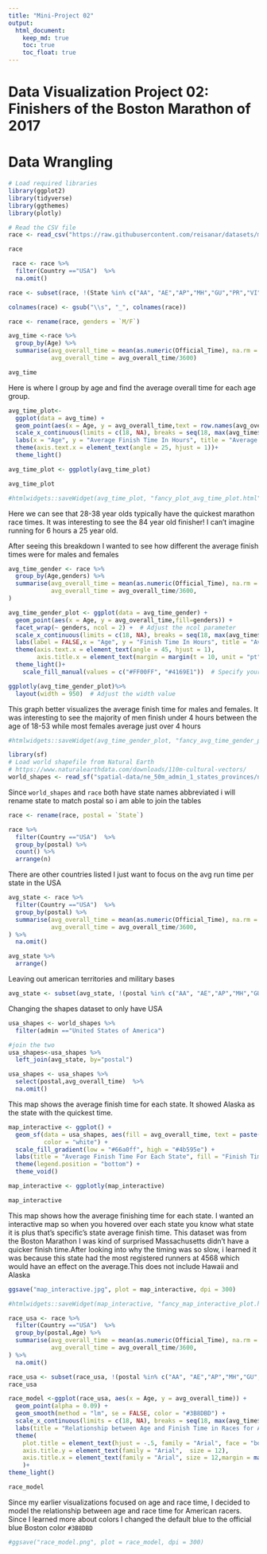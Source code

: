 ```yaml
---
title: "Mini-Project 02"
output: 
  html_document:
    keep_md: true
    toc: true
    toc_float: true
---
```


# Data Visualization Project 02: Finishers of the Boston Marathon of 2017

# Data Wrangling

```r
# Load required libraries
library(ggplot2)
library(tidyverse)
library(ggthemes)
library(plotly)
```

```r
# Read the CSV file
race <- read_csv("https://raw.githubusercontent.com/reisanar/datasets/master/marathon_results_2017.csv")
```

```r
race
```

```r
 race <- race %>% 
  filter(Country =="USA")  %>% 
  na.omit()
```

```r
race <- subset(race, !(State %in% c("AA", "AE","AP","MH","GU","PR","VI","DC")))
```

```r
colnames(race) <- gsub("\\s", "_", colnames(race))

```

```r
race <- rename(race, genders = `M/F`)
```

```r
avg_time <-race %>% 
  group_by(Age) %>% 
  summarise(avg_overall_time = mean(as.numeric(Official_Time), na.rm = TRUE),
            avg_overall_time = avg_overall_time/3600) 

avg_time

```

Here is where I group by age and find the average overall time for each age group.

```r
avg_time_plot<-
  ggplot(data = avg_time) +
  geom_point(aes(x = Age, y = avg_overall_time,text = row.names(avg_overall_time))) +
  scale_x_continuous(limits = c(18, NA), breaks = seq(18, max(avg_time$Age), by = 5)) +
  labs(x = "Age", y = "Average Finish Time In Hours", title = "Average Finish Time Per Age Group For Runners In USA")+  
  theme(axis.text.x = element_text(angle = 25, hjust = 1))+
  theme_light()

```

```r
avg_time_plot <- ggplotly(avg_time_plot)
```

```r
avg_time_plot

```

```r
#htmlwidgets::saveWidget(avg_time_plot, "fancy_plot_avg_time_plot.html")
```

Here we can see that 28-38 year olds typically have the quickest marathon race times. It was interesting to see the 84 year old finisher! I can't imagine running for 6 hours a 25 year old.

After seeing this breakdown I wanted to see how different the average finish times were for males and females

```r
avg_time_gender <- race %>% 
  group_by(Age,genders) %>% 
  summarise(avg_overall_time = mean(as.numeric(Official_Time), na.rm = TRUE),
            avg_overall_time = avg_overall_time/3600,
)
```

```r

avg_time_gender_plot <- ggplot(data = avg_time_gender) +
  geom_point(aes(x = Age, y = avg_overall_time,fill=genders)) +
  facet_wrap(~ genders, ncol = 2) +  # Adjust the ncol parameter
  scale_x_continuous(limits = c(18, NA), breaks = seq(18, max(avg_time$Age), by = 5)) +
  labs(label = FALSE,x = "Age", y = "Finish Time In Hours", title = "Average Finish Time For Female and Male Runners In USA") +
  theme(axis.text.x = element_text(angle = 45, hjust = 1), 
        axis.title.x = element_text(margin = margin(t = 10, unit = "pt")),legend.position = "none")+
  theme_light()+
    scale_fill_manual(values = c("#FF00FF", "#4169E1"))  # Specify your desired fill colors

```

```r
ggplotly(avg_time_gender_plot)%>%
  layout(width = 950)  # Adjust the width value

```

This graph better visualizes the average finish time for males and females. It was interesting to see the majority of men finish under 4 hours between the age of 18-53 while most females average just over 4 hours

```r
#htmlwidgets::saveWidget(avg_time_gender_plot, "fancy_avg_time_gender_plot.html")
```

```r

library(sf)
# Load world shapefile from Natural Earth
# https://www.naturalearthdata.com/downloads/110m-cultural-vectors/
world_shapes <- read_sf("spatial-data/ne_50m_admin_1_states_provinces/ne_50m_admin_1_states_provinces.shp")

```

Since `world_shapes` and `race` both have state names abbreviated i will rename state to match postal so i am able to join the tables

```r
race <- rename(race, postal = `State`)

```

```r
race %>% 
  filter(Country =="USA")  %>% 
  group_by(postal) %>% 
  count() %>% 
  arrange(n)
```

There are other countries listed I just want to focus on the avg run time per state in the USA

```r
avg_state <- race %>% 
  filter(Country =="USA")  %>% 
  group_by(postal) %>% 
  summarise(avg_overall_time = mean(as.numeric(Official_Time), na.rm = TRUE),
            avg_overall_time = avg_overall_time/3600,
) %>% 
  na.omit()

```

```r
avg_state %>% 
  arrange()
```

Leaving out american territories and military bases

```r
avg_state <- subset(avg_state, !(postal %in% c("AA", "AE","AP","MH","GU","PR","VI","DC","AK","HI")))

```

Changing the shapes dataset to only have USA

```r
usa_shapes <- world_shapes %>% 
  filter(admin =="United States of America")
```

```r
#join the two 
usa_shapes<-usa_shapes %>% 
  left_join(avg_state, by="postal")
```

```r
usa_shapes <- usa_shapes %>% 
  select(postal,avg_overall_time)  %>% 
  na.omit()
```

This map shows the average finish time for each state. It showed Alaska as the state with the quickest time.

```r
map_interactive <- ggplot() +
  geom_sf(data = usa_shapes, aes(fill = avg_overall_time, text = paste("State: ", postal)),
          color = "white") +
  scale_fill_gradient(low = "#66a0ff", high = "#4b595e") +
  labs(title = "Average Finish Time For Each State", fill = "Finish Time In Hours", caption = "Finishers of the Boston Marathon of 2017. (Not including Hawaii and Alaska)") +
  theme(legend.position = "bottom") +
  theme_void() 
```

```r
map_interactive <- ggplotly(map_interactive)
```

```r
map_interactive
```

This map shows how the average finishing time for each state. I wanted an interactive map so when you hovered over each state you know what state it is plus that's specific's state average finish time. This dataset was from the Boston Marathon I was kind of surprised Massachusetts didn't have a quicker finish time.After looking into why the timing was so slow, i learned it was because this state had the most registered runners at 4568 which would have an effect on the average.This does not include Hawaii and Alaska

```r
ggsave("map_interactive.jpg", plot = map_interactive, dpi = 300)

```

```r
#htmlwidgets::saveWidget(map_interactive, "fancy_map_interactive_plot.html")
```

```r
race_usa <- race %>% 
  filter(Country =="USA")  %>% 
  group_by(postal,Age) %>% 
  summarise(avg_overall_time = mean(as.numeric(Official_Time), na.rm = TRUE),
            avg_overall_time = avg_overall_time/3600,
) %>% 
  na.omit()
```

```r
race_usa <- subset(race_usa, !(postal %in% c("AA", "AE","AP","MH","GU","PR","VI","DC")))
race_usa
```

```r
race_model <-ggplot(race_usa, aes(x = Age, y = avg_overall_time)) +
  geom_point(alpha = 0.09) +
  geom_smooth(method = "lm", se = FALSE, color = "#3B8DBD") +
  scale_x_continuous(limits = c(18, NA), breaks = seq(18, max(avg_time$Age), by = 5)) +
  labs(title = "Relationship between Age and Finish Time in Races for American Athletes", y = "Finish Time in Hours", caption = "Finishers of the Boston Marathon of 2017") +
  theme(
    plot.title = element_text(hjust = -.5, family = "Arial", face = "bold", size = 12),
    axis.title.y = element_text(family = "Arial",  size = 12),
    axis.title.x = element_text(family = "Arial", size = 12,margin = margin(t = 10, unit = "pt"))
    )+
theme_light()

```

```r
race_model
```

Since my earlier visualizations focused on age and race time, I decided to model the relationship between age and race time for American racers. Since I learned more about colors I changed the default blue to the official blue Boston color `#3B8DBD`

```r
#ggsave("race_model.png", plot = race_model, dpi = 300)

```

